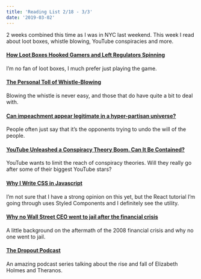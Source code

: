 ```yaml
---
title: 'Reading List 2/18 - 3/3'
date: '2019-03-02'
---
```


2 weeks combined this time as I was in NYC last weekend. This week I read about loot boxes, whistle blowing, YouTube conspiracies and more.

#### [How Loot Boxes Hooked Gamers and Left Regulators Spinning](https://www.theverge.com/2019/2/19/18226852/loot-boxes-gaming-regulation-gambling-free-to-play)

I’m no fan of loot boxes, I much prefer just playing the game.

#### [The Personal Toll of Whistle-Blowing](https://www.newyorker.com/magazine/2019/02/04/the-personal-toll-of-whistle-blowing)

Blowing the whistle is never easy, and those that do have quite a bit to deal with.

#### [Can impeachment appear legitimate in a hyper-partisan universe?](https://www.washingtonpost.com/news/book-party/wp/2019/01/25/feature/can-impeachment-appear-legitimate-in-a-hyper-partisan-universe/?utm_term=.2643061d0677)

People often just say that it’s the opponents trying to undo the will of the people.

#### [YouTube Unleashed a Conspiracy Theory Boom. Can It Be Contained?](https://www.nytimes.com/2019/02/19/technology/youtube-conspiracy-stars.html)

YouTube wants to limit the reach of conspiracy theories. Will they really go after some of their biggest YouTube stars?

#### [Why I Write CSS in Javascript](https://mxstbr.com/thoughts/css-in-js/)

I’m not sure that I have a strong opinion on this yet, but the React tutorial I’m going through uses Styled Components and I definitely see the utility.

#### [Why no Wall Street CEO went to jail after the financial crisis](https://www.marketplace.org/2019/02/26/economy/corner-office-marketplace/why-no-wall-street-ceo-went-jail-after-financial-crisis)

A little background on the aftermath of the 2008 financial crisis and why no one went to jail.

#### [The Dropout Podcast](http://abcradio.com/podcasts/the-dropout/)

An amazing podcast series talking about the rise and fall of Elizabeth Holmes and Theranos.
